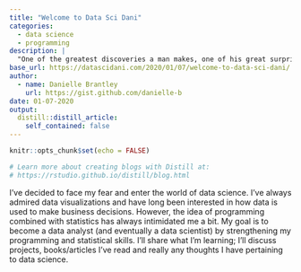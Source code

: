 ```yaml
---
title: "Welcome to Data Sci Dani"
categories:
  - data science
  - programming
description: |
  "One of the greatest discoveries a man makes, one of his great surprises, is to find he can do what he was afraid he couldn’t do."— Henry Ford
base_url: https://datascidani.com/2020/01/07/welcome-to-data-sci-dani/
author:
  - name: Danielle Brantley
    url: https://gist.github.com/danielle-b
date: 01-07-2020
output:
  distill::distill_article:
    self_contained: false
---
```


```r
knitr::opts_chunk$set(echo = FALSE)

# Learn more about creating blogs with Distill at:
# https://rstudio.github.io/distill/blog.html

```
I’ve decided to face my fear and enter the world of data science. I’ve always admired data visualizations and have long been interested in how data is used to make business decisions. However, the idea of programming combined with statistics has always intimidated me a bit. My goal is to become a data analyst (and eventually a data scientist) by strengthening my programming and statistical skills. I’ll share what I’m learning; I’ll discuss projects, books/articles I’ve read and really any thoughts I have pertaining to data science.


